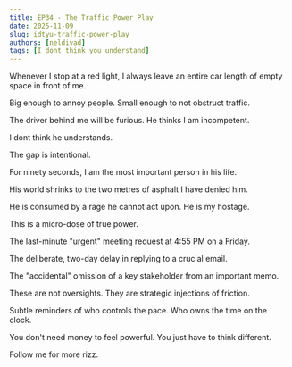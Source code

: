 ```yaml
---
title: EP34 - The Traffic Power Play
date: 2025-11-09
slug: idtyu-traffic-power-play
authors: [neldivad]
tags: [I dont think you understand]
---
```


Whenever I stop at a red light, I always leave an entire car length of empty space in front of me.

Big enough to annoy people. Small enough to not obstruct traffic. 

The driver behind me will be furious. He thinks I am incompetent.

I dont think he understands. 

The gap is intentional. 

For ninety seconds, I am the most important person in his life.

His world shrinks to the two metres of asphalt I have denied him.

He is consumed by a rage he cannot act upon. He is my hostage.

<!--truncate-->

This is a micro-dose of true power.

The last-minute "urgent" meeting request at 4:55 PM on a Friday.

The deliberate, two-day delay in replying to a crucial email.

The "accidental" omission of a key stakeholder from an important memo.

These are not oversights. They are strategic injections of friction.

Subtle reminders of who controls the pace. Who owns the time on the clock.

You don't need money to feel powerful. You just have to think different. 

Follow me for more rizz.
